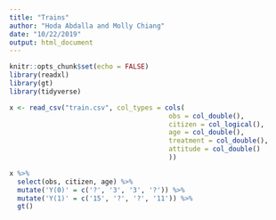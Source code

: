 ```yaml
---
title: "Trains"
author: "Hoda Abdalla and Molly Chiang"
date: "10/22/2019"
output: html_document
---
```


```r
knitr::opts_chunk$set(echo = FALSE)
library(readxl)
library(gt)
library(tidyverse)
```

```r
x <- read_csv("train.csv", col_types = cols(
                                        obs = col_double(),
                                        citizen = col_logical(),
                                        age = col_double(),
                                        treatment = col_double(),
                                        attitude = col_double()
                                        ))

x %>%
  select(obs, citizen, age) %>%
  mutate('Y(0)' = c('?', '3', '3', '?')) %>%
  mutate('Y(1)' = c('15', '?', '?', '11')) %>%
  gt() 
```


